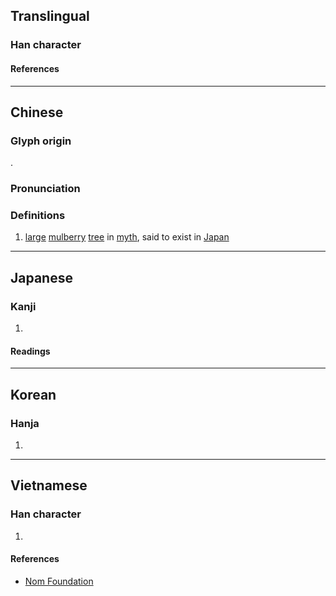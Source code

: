 {{character info}}
==Translingual==

===Han character===
{{Han char|rn=75|rad=木|as=10|sn=14|four=43942|canj=DIBI|ids=⿰木尃}}

====References====
{{Han ref|kx=0542.240|dkj=15222|dj=0930.330|hdz=21262.060|uh=6991}}

----

==Chinese==
{{zh-forms}}

===Glyph origin===
{{Han etym}}
{{Han compound|木|尃|c1=s|c2=p|t1=wood|ls=psc}}.

===Pronunciation===
{{zh-pron
|m=fú,fù
|c=fu4
|mc=y
|oc=y
|ma=
|cat=n
}}

===Definitions===
{{zh-hanzi}}

# [[large]] [[mulberry]] [[tree]] in [[myth]], said to exist in [[Japan]]

----

==Japanese==

===Kanji===
{{ja-kanji|grade=|rs=木10}}

# {{rfdef|ja|sort=木10}}

====Readings====
{{ja-readings
|goon=ぶ
|kanon=ふ
|kun=くれ
}}

----

==Korean==

===Hanja===
{{ko-hanja|부}}

# {{rfdef|ko|sort=木10}}

----

==Vietnamese==

===Han character===
{{vi-readings|rs=木10|reading=[[roi]], [[rui]]}}

# {{rfdef|vi|sort=木10}}

====References====
* [http://nomfoundation.org/common/nom_details.php?codepoint=6991 Nom Foundation]